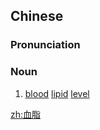 ==Chinese==
{{zh-forms}}

===Pronunciation===
{{zh-pron
|m=血zhī
|c=hyut3 zi1
|cat=n
}}

===Noun===
{{zh-noun}}

# [[blood]] [[lipid]] [[level]]

[[zh:血脂]]